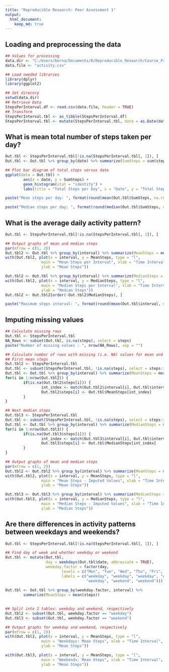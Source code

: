 ---
title: "Reproducible Research: Peer Assessment 1"
output: 
  html_document:
    keep_md: true
---


## Loading and preprocessing the data
```{r echo=TRUE}
## Values for processing
data.dir <- "C:/Users/berna/Documents/R/Reproducible_Research/Course_Project_1"         ## Data directory name
data.file <- "activity.csv"

## Load needed libraries
library(dplyr)
library(ggplot2)

## Set direcory
setwd(data.dir)
## Retrieve Data
StepsPerInterval.df <- read.csv(data.file, header = TRUE)
## Transform
StepsPerInterval.tbl <- as_tibble(StepsPerInterval.df)                                  ## Create as tibble
StepsPerInterval.tbl <- mutate(StepsPerInterval.tbl, date = as.Date(date))
```

## What is mean total number of steps taken per day?
```{r echo=TRUE}
Out.tbl <- StepsPerInterval.tbl[!is.na(StepsPerInterval.tbl[, 1]), ]                    ## 1st remove days with NA values
Out.tbl <- Out.tbl %>% group_by(date) %>% summarize(SumSteps = sum(steps))              ## Get total steps per date

## Plot bar diagram of total steps versus date
ggplot(data = Out.tbl) +
        aes(x = date, y = SumSteps) +
        geom_histogram(stat = "identity") +                                             ## For non-density histogram
        labs(title = "Total Steps per Day", x = "Date", y = "Total Steps")

paste("Mean steps per day: ", format(round(mean(Out.tbl$SumSteps, na.rm = TRUE), 0), nsmall = 0), sep = "")

paste("Median steps per day: ", format(round(median(Out.tbl$SumSteps, na.rm = TRUE), 0), nsmall = 0), sep = "")
```

## What is the average daily activity pattern?
```{r echo=TRUE}
Out.tbl <- StepsPerInterval.tbl[!is.na(StepsPerInterval.tbl[, 1]), ]                    ## 1st remove days with NA values

## Output graphs of mean and median steps
par(mfrow = c(1, 2))                                                                    ## Graphs for mean & median
Out.tbl2 <- Out.tbl %>% group_by(interval) %>% summarize(MeanSteps = mean(steps))
with(Out.tbl2, plot(x = interval, y = MeanSteps, type = "l",                             ## Mean steps
                main = "Mean Steps per Interval", xlab = "Time Interval",
                ylab = "Mean Steps"))

Out.tbl2 <- Out.tbl %>% group_by(interval) %>% summarize(MedianSteps = median(steps))
with(Out.tbl2, plot(x = interval, y = MedianSteps, type = "l",                           ## Median steps
                main = "Median Steps per Interval", xlab = "Time Interval",
                ylab = "Median Steps"))
Out.tbl2 <- Out.tbl2[order(-Out.tbl2$MedianSteps), ]                                         ## Order by decreasing steps

paste("Maximum steps interval: ", format(round(mean(Out.tbl$interval, na.rm = TRUE), 0), nsmall = 0), sep = "")
```

## Imputing missing values
```{r echo=TRUE}
## Calculate missing rows
Out.tbl <- StepsPerInterval.tbl
NA_Rows <- subset(Out.tbl, is.na(steps), select = steps)
paste("Number of missing values : ", nrow(NA_Rows), sep = "")

## Calculate number of rows with missing (i.e. NA) values for mean and median steps
## First mean steps
Out.tbl2 <- StepsPerInterval.tbl
Out.tbl <- subset(StepsPerInterval.tbl, !is.na(steps), select = steps:interval)         ## Table excluding NAs
Out.tbl <- Out.tbl %>% group_by(interval) %>% summarize(MeanSteps = mean(steps))        ## Get mean steps by interval
for(i in 1:nrow(Out.tbl2)) {
        if(is.na(Out.tbl2$steps[i])) {                                                  ## Where steps value is NA
                int_index <- match(Out.tbl2$interval[i], Out.tbl$interval)              ## Find matching interval in mean
                Out.tbl2$steps[i] <- Out.tbl$MeanSteps[int_index]                       ## Change NA to mean for interval
        }
}

## Next median steps
Out.tbl3 <- StepsPerInterval.tbl                                                        ## Table including NAs
Out.tbl <- subset(StepsPerInterval.tbl, !is.na(steps), select = steps:interval)         ## Table excluding NAs
Out.tbl <- Out.tbl %>% group_by(interval) %>% summarize(MedianSteps = median(steps))    ## Get median steps by interval
for(i in 1:nrow(Out.tbl3)) {
        if(is.na(Out.tbl3$steps[i])) {                                                  ## Where steps value is NA
                int_index <- match(Out.tbl3$interval[i], Out.tbl$interval)              ## Find matching interval in med.
                Out.tbl3$steps[i] <- Out.tbl$MedianSteps[int_index]                     ## Change NA to med. for interval
        }
}

## Output graphs of mean and median steps
par(mfrow = c(1, 2))                                                                    ## Graphs for mean & median
Out.tbl2 <- Out.tbl2 %>% group_by(interval) %>% summarize(MeanSteps = mean(steps))
with(Out.tbl2, plot(x = interval, y = MeanSteps, type = "l",                             ## Mean steps
                main = "Mean Steps - Imputed Values", xlab = "Time Interval",
                ylab = "Mean Steps"))

Out.tbl3 <- Out.tbl3 %>% group_by(interval) %>% summarize(MedianSteps = median(steps))
with(Out.tbl3, plot(x = interval, y = MedianSteps, type = "l",                           ## Median steps
                main = "Median Steps - Imputed Values", xlab = "Time Interval",
                ylab = "Median Steps"))
```
## Are there differences in activity patterns between weekdays and weekends?

```{r echo=TRUE}
Out.tbl <- StepsPerInterval.tbl[!is.na(StepsPerInterval.tbl[, 1]), ]                    ## Eliminate all NA values

## Find day of week and whether weekday or weekend
Out.tbl <- mutate(Out.tbl, 
                  day = weekdays(Out.tbl$date, abbreviate = TRUE),
                  weekday.factor = factor(day,
                         levels = c("Mon", "Tue", "Wed", "Thu", "Fri", "Sat", "Sun"),
                         labels = c("weekday", "weekday", "weekday", "weekday",
                                    "weekday", "weekend", "weekend")))                
                                                      
Out.tbl <- Out.tbl %>% group_by(weekday.factor, interval) %>%                                
        summarize(MeanSteps = mean(steps))                                              ## Get mean per interval by
                                                                                        ## weekday and weekend

## Split into 2 tables: weekday and weekend, respectively
Out.tbl2 <- subset(Out.tbl, weekday.factor == "weekday")
Out.tbl3 <- subset(Out.tbl, weekday.factor == "weekend")

## Output graphs for weekday and weekend, respectively
par(mfrow = c(1, 2))
with(Out.tbl2, plot(x = interval, y = MeanSteps, type = "l",                             ## Mean steps: weekdays
                main = "Weekdays: Mean Steps", xlab = "Time Interval",
                ylab = "Mean Steps"))

with(Out.tbl3, plot(x = interval, y = MeanSteps, type = "l",                             ## Mean steps: weekends
                main = "Weekends: Mean Steps", xlab = "Time Interval",
                ylab = "Mean Steps"))
```